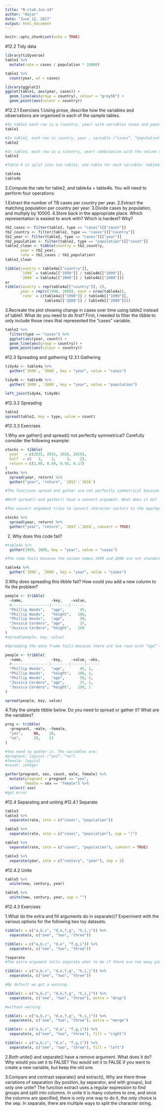 ```yaml
---
title: "R-club-Jun-14"
author: "Hajar"
date: "June 12, 2017"
output: html_document
---
```


```r
knitr::opts_chunk$set(echo = TRUE)
```


#12.2 Tidy data
```r
library(tidyverse)
table1 %>% 
  mutate(rate = cases / population * 10000)

table1 %>% 
  count(year, wt = cases)

library(ggplot2)
ggplot(table1, aes(year, cases)) + 
  geom_line(aes(group = country), colour = "grey50") + 
  geom_point(aes(colour = country))
```
#12.2.1 Exercises
1.Using prose, describe how the variables and observations are organised in each of the sample tables.

```r
#In table1 each row is a (country, year) with variables cases and population.
table1

#In table2, each row is country, year , variable (“cases”, “population”) combination, and there is a count variable with the numeric value of the variable.
table2

#In table3, each row is a (country, year) combination with the column rate having the rate of cases to population 
table3

#Table 4 is split into two tables, one table for each variable: table4a is the table for cases, while table4b is the table for population. Within each table, each row is a country, each column is a year, and the cells are the value of the variable for the table.

table4a
table4b

```

2.Compute the rate for table2, and table4a + table4b. You will need to perform four operations:
  
1.Extract the number of TB cases per country per year.
2.Extract the matching population per country per year.
3.Divide cases by population, and multiply by 10000.
4.Store back in the appropriate place.
Which representation is easiest to work with? Which is hardest? Why?

```r
tb2_cases <- filter(table2, type == "cases")[["count"]]
tb2_country <- filter(table2, type == "cases")[["country"]]
tb2_year <- filter(table2, type == "cases")[["year"]]
tb2_population <- filter(table2, type == "population")[["count"]]
table2_clean <- tibble(country = tb2_country,
       year = tb2_year,
       rate = tb2_cases / tb2_population)
table2_clean

tibble(country = table4a[["country"]],
       `1999` = table4a[["1999"]] / table4b[["1999"]],
       `2000` = table4a[["2000"]] / table4b[["2000"]])
or
tibble(country = rep(table4a[["country"]], 2),
       year = rep(c(1999, 2000), each = nrow(table4a)),
       `rate` = c(table4a[["1999"]] / table4b[["1999"]],
                  table4a[["2000"]] / table4b[["2000"]]))
```
3.Recreate the plot showing change in cases over time using table2 instead of table1. What do you need to do first?
First, I needed to filter the tibble to only include those rows that represented the “cases” variable.

```r
table2 %>% 
  filter(type == "cases") %>%
  ggplot(aes(year, count)) + 
  geom_line(aes(group = country)) + 
  geom_point(aes(colour = country))
```

#12.3 Spreading and gathering
12.3.1 Gathering

```r
tidy4a <- table4a %>% 
  gather(`1999`, `2000`, key = "year", value = "cases")

tidy4b <- table4b %>% 
  gather(`1999`, `2000`, key = "year", value = "population")

left_join(tidy4a, tidy4b)

```
#12.3.2 Spreading

```r
table2
spread(table2, key = type, value = count)
```

#12.3.3 Exercises

1.Why are gather() and spread() not perfectly symmetrical?
Carefully consider the following example:
```r
stocks <- tibble(
  year   = c(2015, 2015, 2016, 2016),
  half  = c(   1,    2,     1,    2),
  return = c(1.88, 0.59, 0.92, 0.17)
)
stocks %>% 
  spread(year, return) %>% 
  gather("year", "return", `2015`:`2016`)

#The functions spread and gather are not perfectly symmetrical because column type information is not transferred between them. In the original table the column year was numeric, but after the spread-gather function it is character, because with gather, variable names are always converted to a character vector.

#Both spread() and gather() have a convert argument. What does it do?

#The convert argument tries to convert character vectors to the appropriate type. 

stocks %>% 
  spread(year, return) %>% 
  gather("year", "return", `2015`:`2016`, convert = TRUE)

```

2. Why does this code fail?

```r
#table4a %>% 
  gather(1999, 2000, key = "year", value = "cases")

#The code fails because the column names 1999 and 2000 are not standard and thus needs to be quoted. 

table4a %>% 
  gather(`1999`, `2000`, key = "year", value = "cases")

```
3.Why does spreading this tibble fail? How could you add a new column to fix the problem?

```r
people <- tribble(
  ~name,             ~key,    ~value,
  #-----------------|--------|------
  "Phillip Woods",   "age",       45,
  "Phillip Woods",   "height",   186,
  "Phillip Woods",   "age",       50,
  "Jessica Cordero", "age",       37,
  "Jessica Cordero", "height",   156
)
#spread(people, key, value)

#Spreading the data frame fails because there are two rows with “age” for “Phillip Woods”. We would need to add another column with an indicator for the number observation it is,

people <- tribble(
  ~name,             ~key,    ~value, ~obs,
  #-----------------|--------|------|------
  "Phillip Woods",   "age",       45, 1,
  "Phillip Woods",   "height",   186, 1,
  "Phillip Woods",   "age",       50, 2,
  "Jessica Cordero", "age",       37, 1,
  "Jessica Cordero", "height",   156, 1
)

spread(people, key, value)

```
4.Tidy the simple tibble below. Do you need to spread or gather it? What are the variables?

```r
preg <- tribble(
  ~pregnant, ~male, ~female,
  "yes",     NA,    10,
  "no",      20,    12
)

#You need to gather it. The variables are:
#pregnant: logical (“yes”, “no”)
#female: logical
#count: integer

gather(pregnant, sex, count, male, female) %>%
  mutate(pregnant = pregnant == "yes",
         female = sex == "female") %>%
  select(-sex)
#got error
```

#12.4 Separating and uniting
#12.4.1 Separate

```r
table3
table3 %>% 
  separate(rate, into = c("cases", "population"))

table3 %>% 
  separate(rate, into = c("cases", "population"), sep = "/")

table3 %>% 
  separate(rate, into = c("cases", "population"), convert = TRUE)

table3 %>% 
  separate(year, into = c("century", "year"), sep = 2)
```

#12.4.2 Unite

```r
table5 %>% 
  unite(new, century, year)

table5 %>% 
  unite(new, century, year, sep = "")

```

#12.4.3 Exercises

1.What do the extra and fill arguments do in separate()? Experiment with the various options for the following two toy datasets.

```r
tibble(x = c("a,b,c", "d,e,f,g", "h,i,j")) %>% 
  separate(x, c("one", "two", "three"))

tibble(x = c("a,b,c", "d,e", "f,g,i")) %>% 
  separate(x, c("one", "two", "three"))

?separate
#The extra argument tells separate what to do if there are too many pieces, and the fill argument if there aren’t enough.

tibble(x = c("a,b,c", "d,e,f,g", "h,i,j")) %>% 
  separate(x, c("one", "two", "three"))

#By default we got a warning.

tibble(x = c("a,b,c", "d,e,f,g", "h,i,j")) %>% 
  separate(x, c("one", "two", "three"), extra = "drop")

#without warning

tibble(x = c("a,b,c", "d,e,f,g", "h,i,j")) %>% 
  separate(x, c("one", "two", "three"), extra = "merge")

tibble(x = c("a,b,c", "d,e", "f,g,i")) %>% 
  separate(x, c("one", "two", "three"), fill = "right")

tibble(x = c("a,b,c", "d,e", "f,g,i")) %>% 
  separate(x, c("one", "two", "three"), fill = "left")

```

2.Both unite() and separate() have a remove argument. What does it do? Why would you set it to FALSE?
You would set it to FALSE if you want to create a new variable, but keep the old one.

3.Compare and contrast separate() and extract(), Why are there three variations of separation (by position, by separator, and with groups), but only one unite?
The function extract uses a regular expression to find groups and split into columns. 
In unite it is many columns to one, and once the columns are specified, there is only one way to do it, the only choice is the sep. In separate, there are multiple ways to split the character string.
